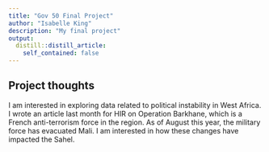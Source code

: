 ```yaml
---
title: "Gov 50 Final Project"
author: "Isabelle King"
description: "My final project"
output:
  distill::distill_article:
    self_contained: false
---
```




## Project thoughts

I am interested in exploring data related to political instability in West Africa. I wrote an article last month for HIR on Operation Barkhane, which is a French anti-terrorism force in the region. As of August this year, the military force has evacuated Mali. I am interested in how these changes have impacted the Sahel. 
